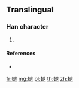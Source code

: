 {{character info/new}}
==Translingual==

===Han character===
{{Han char|rn=142|rad=虫|as=10|sn=16|four=57133|canj=LIYAV}}

# {{defn|Han|sort=虫10}}

====References====
* {{Han ref|kx=1092.211|hdz=42874.021|uh=8781|ud=34689|bh=EB61|bd=60257}}

[[fr:螁]]
[[mg:螁]]
[[pl:螁]]
[[th:螁]]
[[zh:螁]]
